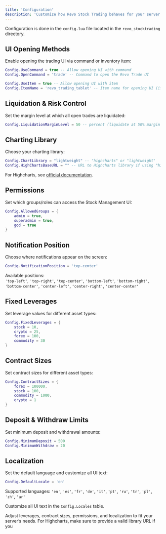```yaml
---
title: 'Configuration'
description: 'Customize how Revo Stock Trading behaves for your server and players.'
---
```


<Info>
  Configuration is done in the <code>config.lua</code> file located in the <code>revo_stocktrading</code> directory.
</Info>

## UI Opening Methods

Enable opening the trading UI via command or inventory item:

```lua
Config.UseCommand = true -- Allow opening UI with command
Config.OpenCommand = 'trade' -- Command to open the Revo Trade UI

Config.UseItem = true -- Allow opening UI with item
Config.ItemName = 'revo_trading_tablet' -- Item name for opening UI (if UseItem is true)
```

## Liquidation & Risk Control

Set the margin level at which all open trades are liquidated:

```lua
Config.LiquidationMarginLevel = 50 -- percent (liquidate at 50% margin level)
```

## Charting Library

Choose your charting library:

```lua
Config.ChartLibrary = "lightweight" -- "highcharts" or "lightweight"
Config.HighChartsBaseURL = "" -- URL to Highcharts library if using "highcharts"
```

For Highcharts, see [official documentation](https://docs.revoscripts.com/revo-trade/charting-library).

## Permissions

Set which groups/roles can access the Stock Management UI:

```lua
Config.AllowedGroups = {
    admin = true,
    superadmin = true,
    god = true
}
```

## Notification Position

Choose where notifications appear on the screen:

```lua
Config.NotificationPosition = 'top-center'
```

Available positions:  
`'top-left'`, `'top-right'`, `'top-center'`, `'bottom-left'`, `'bottom-right'`, `'bottom-center'`, `'center-left'`, `'center-right'`, `'center-center'`

## Fixed Leverages

Set leverage values for different asset types:

```lua
Config.FixedLeverages = {
    stock = 10,
    crypto = 25,
    forex = 100,
    commodity = 30
}
```

## Contract Sizes

Set contract sizes for different asset types:

```lua
Config.ContractSizes = {
    forex = 100000,
    stock = 100,
    commodity = 1000,
    crypto = 1
}
```

## Deposit & Withdraw Limits

Set minimum deposit and withdrawal amounts:

```lua
Config.MinimumDeposit = 500
Config.MinimumWithdraw = 20
```

## Localization

Set the default language and customize all UI text:

```lua
Config.DefaultLocale = 'en'
```

Supported languages: `'en'`, `'es'`, `'fr'`, `'de'`, `'it'`, `'pt'`, `'ru'`, `'tr'`, `'pl'`, `'zh'`, `'ar'`

Customize all UI text in the <code>Config.Locales</code> table.

<Tip>
  Adjust leverages, contract sizes, permissions, and localization to fit your server’s needs. For Highcharts, make sure to provide a valid library URL if you

